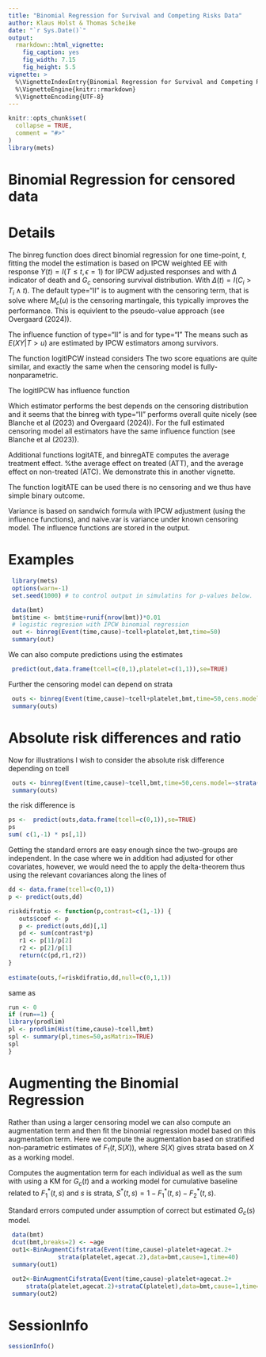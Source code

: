 ```yaml
---
title: "Binomial Regression for Survival and Competing Risks Data"
author: Klaus Holst & Thomas Scheike
date: "`r Sys.Date()`"
output:
  rmarkdown::html_vignette:
    fig_caption: yes
    fig_width: 7.15
    fig_height: 5.5 
vignette: >
  %\VignetteIndexEntry{Binomial Regression for Survival and Competing Risks Data}
  %\VignetteEngine{knitr::rmarkdown}
  %\VignetteEncoding{UTF-8}
---
```


```r
knitr::opts_chunk$set(
  collapse = TRUE,
  comment = "#>"
)
library(mets)
```

Binomial Regression for censored data 
=====================================

Details
=======

The binreg function does direct binomial regression for one time-point, $t$, 
fitting the model 
\begin{align*}
P(T \leq t, \epsilon=1 | X )  & = \mbox{expit}( X^T \beta)  = F_1(t,X,\beta)
\end{align*}
the estimation is based on IPCW weighted EE with response  $Y(t)=I(T \leq t, \epsilon=1 )$
\begin{align*}
 U(\beta) = &  X ( Y(t) \frac{ \Delta(t) }{G_c(T_i \wedge t)} - \mbox{expit}( X^T \beta)) = 0 
\end{align*}
for IPCW adjusted responses and with $\Delta$ indicator of death and $G_c$ censoring survival
distribution. With $\Delta(t) = I( C_i > T_i \wedge t)$. 
The default type="II" is to augment with the censoring term, that is solve 
\begin{align*}
  &  U(\beta) + \int_0^t X \frac{E(Y(t) | T>u)}{G_c(u)} d\hat M_c(u) =0 
\end{align*}
where $M_c(u)$ is the censoring martingale, this typically improves the performance. This is equivlent to the 
pseudo-value approach (see Overgaard (2024)).

The influence function of type="II" is 
\begin{align*}
    U(\beta) - \int_0^t X \frac{E(Y| T>u)}{G_c(u)} d M_c(u)  
    + \int_0^t  \frac{E(X| T>u) E(Y| T>u)}{G_c(u)} d M_c(u) + \int_0^t \frac{E( X Y| T>u)}{G_c(u)} d M_c(u)  
\end{align*}
and for type="I"
\begin{align*}
  &  U(\beta) + \int_0^t \frac{E( X Y| T>u)}{G_c(u)} d M_c(u).
\end{align*}
The means such as $E(X Y| T>u)$ are estimated by IPCW estimators among survivors.

The function logitIPCW instead considers 
\begin{align*}
 U^{glm}(\beta) = & \frac{ \Delta(t) }{G_c(T_i \wedge t)}  X  ( Y(t) - \mbox{expit}( X^T \beta)) = 0.
\end{align*}
The two score equations are quite similar, and exactly the same when the censoring model is fully-nonparametric.

The logitIPCW has influence function 
\begin{align*}
  &  U^{glm}(\beta) + \int_0^t \frac{E( X ( Y - F_1(t,\beta)) | T>u)}{G_c(u)} d M_c(u)  
\end{align*}

Which estimator performs the best depends on the censoring distribution and it seems that the binreg with type="II" performs 
overall quite nicely (see Blanche et al (2023) and Overgaard (2024)).  For the full estimated censoring model all estimators have the
same influence function (see Blanche et al (2023)).


Additional functions logitATE, and binregATE computes the average treatment effect. 
%the average effect on treated (ATT), and the average effect on non-treated (ATC). 
We demonstrate this in another vignette. 

The function logitATE can be used there is no censoring and we thus have simple binary outcome. 

Variance is based on  sandwich formula with IPCW adjustment (using the influence functions), 
and naive.var is variance under known censoring model. The influence functions are stored in the output. 


Examples
========


```r
 library(mets)
 options(warn=-1)
 set.seed(1000) # to control output in simulatins for p-values below.

 data(bmt)
 bmt$time <- bmt$time+runif(nrow(bmt))*0.01
 # logistic regresion with IPCW binomial regression 
 out <- binreg(Event(time,cause)~tcell+platelet,bmt,time=50)
 summary(out)
```

We can also compute predictions using the estimates 
```r
 predict(out,data.frame(tcell=c(0,1),platelet=c(1,1)),se=TRUE)
```

Further the censoring model can depend on strata 

```r
 outs <- binreg(Event(time,cause)~tcell+platelet,bmt,time=50,cens.model=~strata(tcell,platelet))
 summary(outs)
```

Absolute risk differences and ratio
===================================

Now for illustrations I wish to consider the absolute risk difference
depending on tcell 

```r
 outs <- binreg(Event(time,cause)~tcell,bmt,time=50,cens.model=~strata(tcell))
 summary(outs)
```

the risk difference is 

```r
ps <-  predict(outs,data.frame(tcell=c(0,1)),se=TRUE)
ps
sum( c(1,-1) * ps[,1])
```

Getting the standard errors are easy enough since the two-groups are
independent. In the case where we in addition had adjusted for other covariates, however, we would need 
the to apply the delta-theorem thus using the relevant covariances along the lines of 

```r
dd <- data.frame(tcell=c(0,1))
p <- predict(outs,dd)

riskdifratio <- function(p,contrast=c(1,-1)) {
   outs$coef <- p
   p <- predict(outs,dd)[,1]
   pd <- sum(contrast*p)
   r1 <- p[1]/p[2]
   r2 <- p[2]/p[1]
   return(c(pd,r1,r2))
}
     
estimate(outs,f=riskdifratio,dd,null=c(0,1,1))
```

same as 

```r
run <- 0
if (run==1) {
library(prodlim)
pl <- prodlim(Hist(time,cause)~tcell,bmt)
spl <- summary(pl,times=50,asMatrix=TRUE)
spl
}
```


Augmenting the Binomial Regression 
===================================

Rather than using a larger censoring model we can also compute an  augmentation term and
then fit the binomial regression model based on this augmentation term. 
Here we compute the augmentation based on stratified non-parametric estimates of $F_1(t,S(X))$, 
where $S(X)$ gives strata based on $X$ as a working model. 

 Computes  the augmentation term for each individual as well as the sum
\begin{align*}
 A & = \int_0^t H(u,X) \frac{1}{S^*(u,s)} \frac{1}{G_c(u)} dM_c(u)
\end{align*}
 with 
\begin{align*}
 H(u,X) & = F_1^*(t,S(X)) - F_1^*(u,S(X))
\end{align*}
using a KM for $G_c(t)$ and a working model for cumulative baseline
related to $F_1^*(t,s)$ and $s$ is strata, $S^*(t,s) = 1 - F_1^*(t,s) - F_2^*(t,s)$. 

Standard errors computed under assumption of correct but estimated $G_c(s)$ model.

```r
 data(bmt)
 dcut(bmt,breaks=2) <- ~age 
 out1<-BinAugmentCifstrata(Event(time,cause)~platelet+agecat.2+
			  strata(platelet,agecat.2),data=bmt,cause=1,time=40)
 summary(out1)

 out2<-BinAugmentCifstrata(Event(time,cause)~platelet+agecat.2+
     strata(platelet,agecat.2)+strataC(platelet),data=bmt,cause=1,time=40)
 summary(out2)
```


SessionInfo
============

```r
sessionInfo()
```

